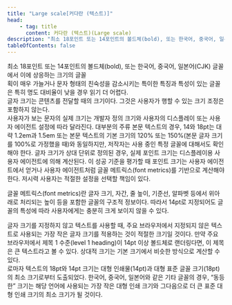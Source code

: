 ```yaml
---
title: "Large scale[커다란 (텍스트)]"
head:
    - tag: title
      content: 커다란 (텍스트)(Large scale)
description: "최소 18포인트 또는 14포인트의 볼드체(bold), 또는 한국어, 중국어, 일본어(CJK) 글꼴에서 이에 상응하는 크기의 글꼴"
tableOfContents: false
---
```


<Badge text="WCAG2" variant="note" size="large" /> 
최소 18포인트 또는 14포인트의 볼드체(bold), 또는 한국어, 중국어, 일본어(CJK) 글꼴에서 이에 상응하는 크기의 글꼴


<Aside title="참고 1">
획이 매우 가늘거나 문자 형태의 친숙성을 감소시키는 특이한 특징과 특성이 있는 글꼴은 특히 명도 대비율이 낮을 경우 읽기 더 어렵다.
</Aside>
<Aside title="참고 2">
글자 크기는 콘텐츠를 전달할 때의 크기이다. 그것은 사용자가 행할 수 있는 크기 조정은 포함하지 않는다.
</Aside>
<Aside title="참고 3">
사용자가 보는 문자의 실제 크기는 개발자 정의 크기와 사용자의 디스플레이 또는 사용자 에이전트 설정에 따라 달라진다. 대부분의 주류 본문 텍스트의 경우, 14와 18pt는 대략 1.2em과 1.5em 또는 본문 텍스트의 기본 크기의 120% 또는 150%(본문 글자 크기를 100%로 가정했을 때)와 동일하지만, 저작자는 사용 중인 특정 글꼴에 대해서도 확인해야 한다. 글자 크기가 상대 단위로 정의된 경우, 실제 포인트 크기는 디스플레이용 사용자 에이전트에 의해 계산된다. 이 성공 기준을 평가할 때 포인트 크기는 사용자 에이전트에서 얻거나 사용자 에이전트처럼 글꼴 메트릭스(<span lang="en">font metrics</span>)를 기반으로 계산해야 한다. 저시력 사용자는 적절한 설정을 선택할 책임이 있다.

<Badge text="역자주" variant="note" size="large" /> 글꼴 메트릭스(font metrics)란 글자 크기, 자간, 줄 높이, 기준선, 알파벳 등에서 위아래로 처리되는 높이 등을 포함한 글꼴의 구조적 정보이다. 따라서 14pt로 지정되어도 글꼴의 특성에 따라 사용자에게는 충분히 크게 보이지 않을 수 있다.
</Aside>
<Aside title="참고 4">
글자 크기를 지정하지 않고 텍스트를 사용할 때, 주요 브라우저에서 지정되지 않은 텍스트로 사용되는 가장 작은 글자 크기를 적용하는 것이 적절한 크기일 것이다. 만약 주요 브라우저에서 제목 1 수준(<span lang="en">level 1 heading</span>)이 14pt 이상 볼드체로 랜더링다면, 이 제목은 큰 텍스트라고 볼 수 있다. 상대적 크기는 기본 크기에서 비슷한 방식으로 계산할 수 있다.
</Aside>
<Aside title="참고 5">
로마자 텍스트의 18pt와 14pt 크기는 대형 인쇄물(14pt)과 대형 표준 글꼴 크기(18pt)의 최소 크기로부터 도출되었다. 한국어, 중국어, 일본어와 같은 기타 글꼴의 경우, “동등한” 크기는 해당 언어에 사용되는 가장 작은 대형 인쇄 크기와 그다음으로 더 큰 표준 대형 인쇄 크기의 최소 크기가 될 것이다.
</Aside>
